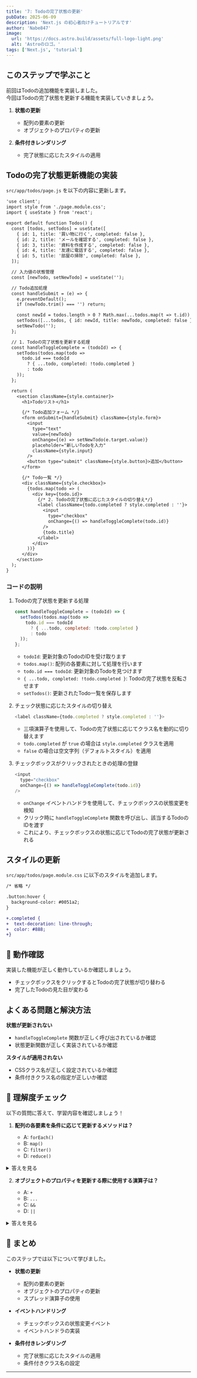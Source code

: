 ```yaml
---
title: '7: Todoの完了状態の更新'
pubDate: 2025-06-09
description: 'Next.js の初心者向けチュートリアルです'
author: 'Nabe847'
image:
  url: 'https://docs.astro.build/assets/full-logo-light.png'
  alt: 'Astroのロゴ。'
tags: ['Next.js', 'tutorial']
---
```


## このステップで学ぶこと

前回はTodoの追加機能を実装しました。  
今回はTodoの完了状態を更新する機能を実装していきましょう。

1. **状態の更新**
   - 配列の要素の更新
   - オブジェクトのプロパティの更新

2. **条件付きレンダリング**
   - 完了状態に応じたスタイルの適用

## Todoの完了状態更新機能の実装

`src/app/todos/page.js` を以下の内容に更新します。

```diff lang=jsx
'use client';
import style from './page.module.css';
import { useState } from 'react';

export default function Todos() {
  const [todos, setTodos] = useState([
    { id: 1, title: '買い物に行く', completed: false },
    { id: 2, title: 'メールを確認する', completed: false },
    { id: 3, title: '資料を作成する', completed: false },
    { id: 4, title: '友達に電話する', completed: false },
    { id: 5, title: '部屋の掃除', completed: false },
  ]);

  // 入力値の状態管理
  const [newTodo, setNewTodo] = useState('');

  // Todo追加処理
  const handleSubmit = (e) => {
    e.preventDefault();
    if (newTodo.trim() === '') return;

    const newId = todos.length > 0 ? Math.max(...todos.map(t => t.id)) + 1 : 1;
    setTodos([...todos, { id: newId, title: newTodo, completed: false }]);
    setNewTodo('');
  };

  // 1. Todoの完了状態を更新する処理
  const handleToggleComplete = (todoId) => {
    setTodos(todos.map(todo =>
      todo.id === todoId
        ? { ...todo, completed: !todo.completed }
        : todo
    ));
  };

  return (
    <section className={style.container}>
      <h1>Todoリスト</h1>

      {/* Todo追加フォーム */}
      <form onSubmit={handleSubmit} className={style.form}>
        <input
          type="text"
          value={newTodo}
          onChange={(e) => setNewTodo(e.target.value)}
          placeholder="新しいTodoを入力"
          className={style.input}
        />
        <button type="submit" className={style.button}>追加</button>
      </form>

      {/* Todo一覧 */}
      <div className={style.checkbox}>
        {todos.map(todo => (
          <div key={todo.id}>
            {/* 2. Todoの完了状態に応じたスタイルの切り替え*/}
            <label className={todo.completed ? style.completed : ''}>
              <input
                type="checkbox"
                onChange={() => handleToggleComplete(todo.id)}
              />
              {todo.title}
            </label>
          </div>
        ))}
      </div>
    </section>
  );
}
```

### コードの説明

1. Todoの完了状態を更新する処理
   ```javascript
   const handleToggleComplete = (todoId) => {
     setTodos(todos.map(todo =>
       todo.id === todoId
         ? { ...todo, completed: !todo.completed }
         : todo
     ));
   };
   ```
   - `todoId`: 更新対象のTodoのIDを受け取ります
   - `todos.map()`: 配列の各要素に対して処理を行います
   - `todo.id === todoId`: 更新対象のTodoを見つけます
   - `{ ...todo, completed: !todo.completed }`: Todoの完了状態を反転させます
   - `setTodos()`: 更新されたTodo一覧を保存します

2. チェック状態に応じたスタイルの切り替え
   ```javascript
   <label className={todo.completed ? style.completed : ''}>
   ```
   - 三項演算子を使用して、Todoの完了状態に応じてクラス名を動的に切り替えます
   - `todo.completed` が `true` の場合は `style.completed` クラスを適用
   - `false` の場合は空文字列（デフォルトスタイル）を適用

3. チェックボックスがクリックされたときの処理の登録
   ```javascript
   <input
     type="checkbox"
     onChange={() => handleToggleComplete(todo.id)}
   />
   ```
   - `onChange` イベントハンドラを使用して、チェックボックスの状態変更を検知
   - クリック時に `handleToggleComplete` 関数を呼び出し、該当するTodoのIDを渡す
   - これにより、チェックボックスの状態に応じてTodoの完了状態が更新される

## スタイルの更新

`src/app/todos/page.module.css` に以下のスタイルを追加します。

```diff lang=css
/* 省略 */

.button:hover {
  background-color: #0051a2;
}

+.completed {
+  text-decoration: line-through;
+  color: #888;
+}

```

## 🚀 動作確認

実装した機能が正しく動作しているか確認しましょう。

- チェックボックスをクリックするとTodoの完了状態が切り替わる
- 完了したTodoの見た目が変わる

## よくある問題と解決方法

**状態が更新されない**
- `handleToggleComplete` 関数が正しく呼び出されているか確認
- 状態更新関数が正しく実装されているか確認

**スタイルが適用されない**
- CSSクラス名が正しく設定されているか確認
- 条件付きクラス名の指定が正しいか確認

## 🎯 理解度チェック

以下の質問に答えて、学習内容を確認しましょう！

1. **配列の各要素を条件に応じて更新するメソッドは？**

   - A: `forEach()`
   - B: `map()`
   - C: `filter()`
   - D: `reduce()`

<details>
<summary>答えを見る</summary>

   **答え: B: `map()`**
   - `map()` は配列の各要素に対して処理を行い、新しい配列を作成します
   - このステップでは、特定のTodoの完了状態を更新するために使用しています
</details>

2. **オブジェクトのプロパティを更新する際に使用する演算子は？**

   - A: `+`
   - B: `...`
   - C: `&&`
   - D: `||`

<details>
<summary>答えを見る</summary>

   **答え: B: `...`**
   - スプレッド演算子（`...`）は、オブジェクトのプロパティを展開して新しいオブジェクトを作成します
   - このステップでは、Todoオブジェクトのプロパティを更新するために使用しています
</details>

## 📝 まとめ

このステップでは以下について学びました。

- **状態の更新**
  - 配列の要素の更新
  - オブジェクトのプロパティの更新
  - スプレッド演算子の使用

- **イベントハンドリング**
  - チェックボックスの状態変更イベント
  - イベントハンドラの実装

- **条件付きレンダリング**
  - 完了状態に応じたスタイルの適用
  - 条件付きクラス名の設定

---
